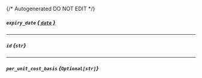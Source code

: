 {/* Autogenerated DO NOT EDIT  */}
##### `expiry_date` [*{ `date` }*](https://docs.python.org/3/library/datetime.html#date-objects)

---
##### `id` *{`str`}*

---
##### `per_unit_cost_basis` *{`Optional[str]`}*

